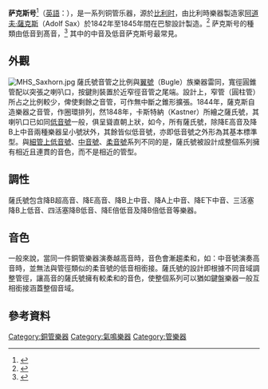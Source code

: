 {{noteTA
|G1=Music
|1=zh-cn:萨克斯; zh-tw:薩克斯; zh-hk:色士;
}}

'''萨克斯号'''<ref>{{Cite web|title=薩氏號 saxhorn（中國大陸譯名：萨克斯号）|url=http://terms.naer.edu.tw/detail/3248715/|accessdate=2020-10-18|author=|date=|format=|work=雙語詞彙、學術名詞暨辭書資訊網|publisher=國家教育研究院|language=zh-tw}}</ref>（[[英語|英語]]：{{lang|en|'''Saxhorn'''}}），是一系列铜管乐器，源於[[比利时|比利时]]，由比利時樂器製造家[[阿道夫·薩克斯|阿道夫·薩克斯]]（Adolf Sax）於1842年至1845年間在巴黎設計製造。<ref>{{cite encyclopedia|encyclopedia=中華百科全書|volume=9|year=1981|publisher=中國文化大學出版部}}</ref> 萨克斯号的種類由低音到髙音，<ref>{{cite journal|title=乐器|publisher=全国乐器工业科技情报站|accessdate=2013-08-31|year=1985}}</ref> 其中的中音及低音萨克斯号最常見。
== 外觀 ==

[[File:MHS_Saxhorn.jpg|thumb]]
薩氏號音管之比例與[[軍號_(樂器)|翼號]]（Bugle）族樂器雷同，寬徑圓錐管配以突張之喇叭口，按鍵則裝置於近窄徑音管之尾端。設計上，窄管（圓柱管）所占之比例較少，俾使剩餘之音管，可作無中斷之錐形擴張。1844年，薩克斯自造樂器之音管，作圈環排列，然1848年，卡斯特納（Kastner）所繪之薩氏號，其喇叭口已如同[[低音號|低音號]]一般，俱呈聳直朝上狀，如今，所有薩氏號，除降E高音及降B上中音兩種樂器呈小號狀外，其餘皆似低音號，亦即低音號之外形為其基本標準型。與[[細管上低音號|細管上低音號]]、[[中音號|中音號]]、[[柔音號|柔音號]]系列不同的是，薩氏號被設計成整個系列擁有相近且連貫的音色，而不是相近的管型。

== 調性 ==
薩氏號包含降B超高音、降E高音、降B上中音、降A上中音、降E下中音、三活塞降B上低音、四活塞降B低音、降E倍低音及降B倍低音等樂器。

== 音色 ==
一般來說，當同一件銅管樂器演奏越高音時，音色會漸趨柔和，如：中音號演奏高音時，並無法與管徑類似的柔音號的低音相銜接。薩氏號的設計即根據不同音域調整管徑，讓高音的薩氏號擁有較柔和的音色，使整個系列可以猶如鍵盤樂器一般互相銜接涵蓋整個音域。

== 參考資料 ==
{{reflist}}

{{乐器}}
{{normdaten}}

[[Category:銅管樂器|Category:銅管樂器]]
[[Category:氣鳴樂器|Category:氣鳴樂器]]
[[Category:管樂器|Category:管樂器]]